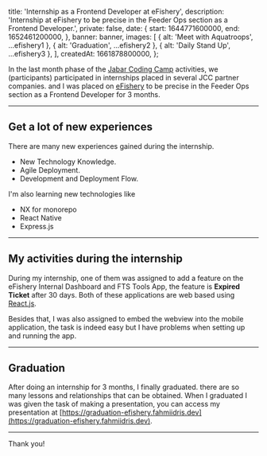 
  title: 'Internship as a Frontend Developer at eFishery',
  description: 'Internship at eFishery to be precise in the Feeder Ops section as a Frontend Developer.',
  private: false,
  date: {
    start: 1644771600000,
    end: 1652461200000,
  },
  banner: banner,
  images: [
    { alt: 'Meet with Aquatroops', ...efishery1 },
    { alt: 'Graduation', ...efishery2 },
    { alt: 'Daily Stand Up', ...efishery3 },
  ],
  createdAt: 1661878800000,
};

In the last month phase of the [Jabar Coding Camp](https://jabarcodingcamp.jabarprov.go.id) activities, we (participants) participated in internships placed in several JCC partner companies. and I was placed on [eFishery](https://www.efishery.com) to be precise in the Feeder Ops section as a Frontend Developer for 3 months.

---

## Get a lot of new experiences

There are many new experiences gained during the internship.

- New Technology Knowledge.
- Agile Deployment.
- Development and Deployment Flow.

I'm also learning new technologies like

- NX for monorepo
- React Native
- Express.js

---

## My activities during the internship

During my internship, one of them was assigned to add a feature on the eFishery Internal Dashboard and FTS Tools App, the feature is **Expired Ticket** after 30 days. Both of these applications are web based using [React.js](https://reactjs.org/).

Besides that, I was also assigned to embed the webview into the mobile application, the task is indeed easy but I have problems when setting up and running the app.

---

## Graduation

After doing an internship for 3 months, I finally graduated. there are so many lessons and relationships that can be obtained.
When I graduated I was given the task of making a presentation, you can access my presentation at [https://graduation-efishery.fahmiidris.dev](https://graduation-efishery.fahmiidris.dev).

---

Thank you!
